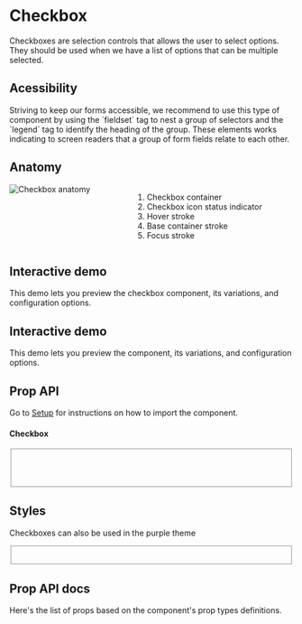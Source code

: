 

<Meta title="Components/Checkbox" />

<div class="docs-title">
  <div>
    <h1 class="docs-title__text">Checkbox</h1>
  </div>
</div>

<div class="docs-content">
  <p>Checkboxes are selection controls that allows the user to select options.
  They should be used when we have a list of options that can be multiple selected.
  </p>

  <h2>Acessibility</h2>
  <p>Striving to keep our forms accessible, we recommend to use this type of component by using the `fieldset` tag to nest a group of selectors and the `legend` tag to identify the heading of the group. These elements works indicating to screen readers that a group of form fields relate to each other.</p>

  <h2>Anatomy</h2>
  <div class="columns">
      <div class="column">
          <img src="docs/checkbox/checkbox-anatomy.png" alt="Checkbox anatomy"/>
      </div>
      <div class="column">
          <ol>
            <li>Checkbox container</li>
            <li>Checkbox icon status indicator</li>
            <li>Hover stroke</li>
            <li>Base container stroke</li>
            <li>Focus stroke</li>
          </ol>
      </div>
  </div>

  <h2>Interactive demo</h2>
  <p>This demo lets you preview the checkbox component, its variations, and configuration options.</p>

<h2>Interactive demo</h2>
<p>This demo lets you preview the component, its variations, and configuration options.</p>
<CheckboxPlayground />

<h2>Prop API</h2>
<p>Go to <a href="/?path=/docs/getting-started-setup-confetti--page">Setup</a> for instructions on how to import the component.  </p>
<ArgsTable of={Checkbox} />

#### Checkbox

<Canvas>
  <Story name="Checkbox">
    <Fragment>
        <fieldset>
          <Checkbox id="checkbox-1" label="Idle" name="checkbox" defaultChecked />
          <br />
          <Checkbox id="checkbox-2" label="Indeterminate" name="checkbox" indeterminate defaultChecked />
          <br />
          <Checkbox id="checkbox-3" label="Disabled Checked" name="checkbox" checked disabled/>
          <br />
          <Checkbox id="checkbox-4" label="Disabled Idle" name="checkbox" disabled />
        </fieldset>
    </Fragment>
  </Story>
</Canvas>

<h2>Styles</h2>
<p>Checkboxes can also be used in the purple theme</p>

<Canvas>
  <Story name="Styles">
  <Fragment>
    <fieldset>
      <Checkbox className='lab-checkbox--purple' id="checkbox-5" label="Idle" name="checkbox2" />
      <br />
      <Checkbox className='lab-checkbox--purple' id="checkbox-6" label="Indeterminate" name="checkbox2" indeterminate />
    </fieldset>
  </Fragment>
  </Story>
</Canvas>

<h2>Prop API docs</h2>
<p>Here's the list of props based on the component's prop types definitions.</p>

<ArgsTable of={Checkbox} />

</div>
